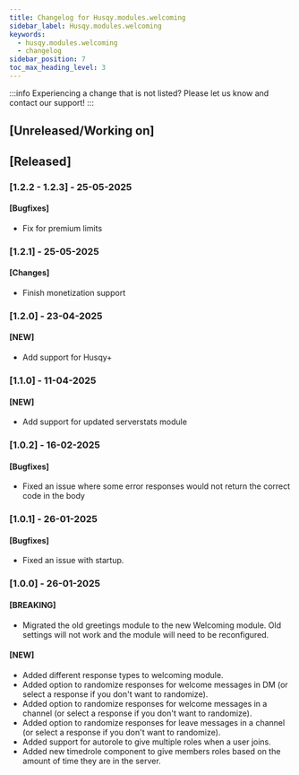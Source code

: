 ```yaml
---
title: Changelog for Husqy.modules.welcoming
sidebar_label: Husqy.modules.welcoming
keywords:
  - husqy.modules.welcoming
  - changelog
sidebar_position: 7
toc_max_heading_level: 3
---
```


:::info
Experiencing a change that is not listed? Please let us know and contact our support!
:::

## [Unreleased/Working on]

## [Released]

### [1.2.2 - 1.2.3] - 25-05-2025

#### [Bugfixes]

- Fix for premium limits

### [1.2.1] - 25-05-2025

#### [Changes]

- Finish monetization support

### [1.2.0] - 23-04-2025

#### [NEW]

- Add support for Husqy+

### [1.1.0] - 11-04-2025

#### [NEW]

- Add support for updated serverstats module

### [1.0.2] - 16-02-2025

#### [Bugfixes]

- Fixed an issue where some error responses would not return the correct code in the body

### [1.0.1] - 26-01-2025

#### [Bugfixes]

- Fixed an issue with startup.

### [1.0.0] - 26-01-2025

#### [BREAKING]

- Migrated the old greetings module to the new Welcoming module. Old settings will not work and the module will need to be reconfigured.

#### [NEW]

- Added different response types to welcoming module.
- Added option to randomize responses for welcome messages in DM (or select a response if you don't want to randomize).
- Added option to randomize responses for welcome messages in a channel (or select a response if you don't want to randomize).
- Added option to randomize responses for leave messages in a channel (or select a response if you don't want to randomize).
- Added support for autorole to give multiple roles when a user joins.
- Added new timedrole component to give members roles based on the amount of time they are in the server.
